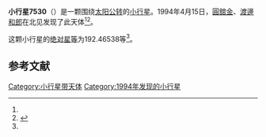 {{Infobox planet
| bgcolour = #FFFFC0
| name = 7530 Mizusawa
| symbol = 
| image = 
| caption = 
| discovery = yes
| discovery_ref = 
| discoverer = [[圓舘金|圓舘金]]、[[渡邊和郎|渡邊和郎]]
| discovery_site = [[北见|北见]] 
| discovered = 1994年4月15日
| designations = yes
| mp_name = 
| named_after = 
| alt_names = 1994 GO1/ 1978 QH2 / 1978 TQ1 / 1989 EL9
| mp_category = [[主带小行星|主带小行星]]
| orbit_ref = <ref name="a">[http://ssd.jpl.nasa.gov/sbdb.cgi?sstr=7530 7530 Mizusawa] {{Wayback|url=http://ssd.jpl.nasa.gov/sbdb.cgi?sstr=7530 |date=20210719235916 }}，小行星數據庫瀏覽器（JPL Small-Body Database Browser）－[[美国国家航空航天局|美国国家航空航天局]]喷气推进实验室</ref>
| epoch = 2456400.5 (2013年4月18日更新)
| aphelion = {{convert|3.0667587|AU|km|3|abbr=on|lk=out}}
| perihelion = {{convert|2.1818425|AU|km|3|abbr=on}}
| semimajor = {{convert|2.6243006|AU|km|3|abbr=on}}
| eccentricity = 0.1686004
| period = 1552.811642 [[日|日]]<br />4.25[[儒略年|儒略年]]
| avg_speed = 
| inclination = 15.11865
| asc_node = 158.14643
| mean_anomaly = 
| arg_peri = 192.46538
| satellites = 
| physical_characteristics = yes
| dimensions = 
| mass = 
| density = 
| surface_grav = 
| escape_velocity = 
| sidereal_day = 
| axial_tilt = 
| pole_ecliptic_lat = 
| pole_ecliptic_lon = 
| albedo = 
| temperatures= 
| temp_name1 = 
| mean_temp_1 = 
| max_temp_1 = 
| temp_name2 = 
| max_temp_2 = 
| spectral_type = 
| abs_magnitude = 192.46538
}}

'''小行星7530'''（{{lang-en|7530 Mizusawa}}）是一颗围绕[[太阳|太阳]][[公转|公转]]的[[小行星|小行星]]。1994年4月15日，[[圓舘金|圓舘金]]、[[渡邊和郎|渡邊和郎]]在北见发现了此天体<ref name="a" /><ref>{{cite news|title=小行星列表|url=http://cfa-www.harvard.edu/iau/lists/NumberedMPs.txt|accessdate=2013-07-08|newspaper=哈佛大学|archive-date=2008-05-17|archive-url=https://web.archive.org/web/20080517010638/http://cfa-www.harvard.edu/iau/lists/NumberedMPs.txt|dead-url=no}}</ref>。

这颗小行星的[[绝对星等|绝对星等]]为192.46538等<ref name="a" />。

==参考文献==
{{reflist}}
{{Minor Planet Number|[[小行星7529|小行星7529]]|[[小行星7531|小行星7531]]}}

{{小天体}}

[[Category:小行星带天体|Category:小行星带天体]]
[[Category:1994年发现的小行星|Category:1994年发现的小行星]]

{{asteroid-stub}}